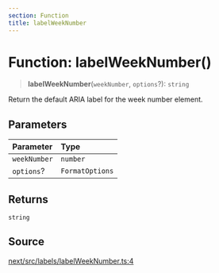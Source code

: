 ```yaml
---
section: Function
title: labelWeekNumber
---
```


# Function: labelWeekNumber()

> **labelWeekNumber**(`weekNumber`, `options`?): `string`

Return the default ARIA label for the week number element.

## Parameters

| Parameter | Type |
| :------ | :------ |
| `weekNumber` | `number` |
| `options`? | `FormatOptions` |

## Returns

`string`

## Source

[next/src/labels/labelWeekNumber.ts:4](https://github.com/gpbl/react-day-picker/blob/a8bfa5451/next/src/labels/labelWeekNumber.ts#L4)
